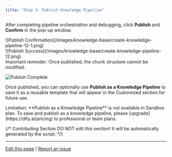 ```yaml
---
title: "Step 3: Publish Knowledge Pipeline"
---
```


After completing pipeline orchestration and debugging, click **Publish** and **Confirm** in the pop-up window. 

<div style={{display: 'flex', flexWrap: 'wrap', gap: '30px'}}>
  <div style={{flex: 1, minWidth: '200px'}}>
    ![Publish Confirmation](/images/knowledge-base/create-knowledge-pipeline-12-1.png)
  </div>
  <div style={{flex: 2, minWidth: '300px'}}>
    ![Publish Success](/images/knowledge-base/create-knowledge-pipeline-12.png)
  </div>
</div>

<Warning>
Important reminder: Once published, the chunk structure cannot be modified.
</Warning>

![Publish Complete](/images/knowledge-base/create-knowledge-pipeline-13.png)

Once published, you can optionally use **Publish as a Knowledge Pipeline** to save it as a reusable template that will appear in the Customized section for future use.

<Warning>
Limitation: **Publish as a Knowledge Pipeline** is not available in Sandbox plan. To save and publish as a knowledge pipeline, please [upgrade](https://dify.ai/pricing) to professional or team plans. 
</Warning>

{/*
Contributing Section
DO NOT edit this section!
It will be automatically generated by the script.
*/}

---

[Edit this page](https://github.com/langgenius/dify-docs/edit/main/en/guides/knowledge-base/knowledge-pipeline/publish-knowledge-pipeline.mdx) | [Report an issue](https://github.com/langgenius/dify-docs/issues/new?template=docs.yml)